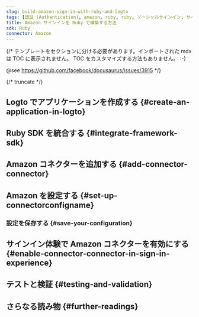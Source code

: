 ```yaml
---
slug: build-amazon-sign-in-with-ruby-and-logto
tags: [認証 (Authentication), amazon, ruby, ruby, ソーシャルサインイン, サインイン, ログイン]
title: Amazon サインインを Ruby で構築する方法
sdk: Ruby
connector: Amazon
---
```


{/*
  テンプレートをセクションに分ける必要があります。インポートされた mdx は TOC に表示されません。
  TOC をカスタマイズする方法もありません。 :-)

  @see https://github.com/facebook/docusaurus/issues/3915
*/}




{/* truncate */}

<Intro connector={connector} sdk="Ruby" link="https://www.ruby-lang.org" />

## Logto でアプリケーションを作成する \{#create-an-application-in-logto}

<CreateApplication type="従来型 Web" framework="Ruby" />

## Ruby SDK を統合する \{#integrate-framework-sdk}

<IntegrateSdk />

## Amazon コネクターを追加する \{#add-connector-connector}

<AddSocialConnector connector={connector} framework="Ruby" />

## Amazon を設定する \{#set-up-connectorconfigname}

<ConnectorGuide />

### 設定を保存する \{#save-your-configuration}

<SaveYourConfiguration connector={connector} />

## サインイン体験で Amazon コネクターを有効にする \{#enable-connector-connector-in-sign-in-experience}

<EnableSocialConnector connector={connector} />

## テストと検証 \{#testing-and-validation}

<TestingAndValidation connector={connector} sdk="Ruby" />

## さらなる読み物 \{#further-readings}

<FurtherReadings />
